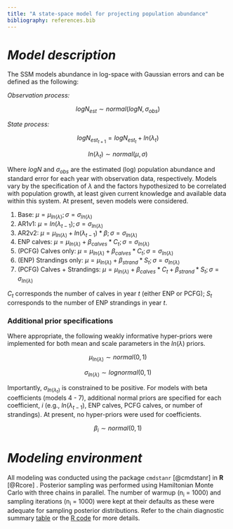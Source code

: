 ```yaml
---
title: "A state-space model for projecting population abundance"
bibliography: references.bib
---
```


# *Model description*

The SSM models abundance in log-space with Gaussian errors and can be defined as the following:

*Observation process:*

$$ logN_{est} \sim normal(logN, \sigma_{obs}) $$

*State process:*

$$ logN_{est_{t+1}} = logN_{est_{t}} + ln(\lambda_{t}) $$

$$ ln(\lambda_{t}) \sim normal(\mu, \sigma) $$

Where $logN$ and $\sigma_{obs}$ are the estimated (log) population abundance and standard error for each year with observation data, respectively. Models vary by the specification of $\lambda$ and the factors hypothesized to be correlated with population growth, at least given current knowledge and available data within this system. At present, seven models were considered.

1.  Base: $\mu = \mu_{ln(\lambda)}; \sigma = \sigma_{ln(\lambda)}$
2.  AR1v1: $\mu = ln(\lambda_{t-1}); \sigma = \sigma_{ln(\lambda)}$
3.  AR2v2: $\mu = \mu_{ln(\lambda)} + ln(\lambda_{t-1}) * \beta; \sigma = \sigma_{ln(\lambda)}$
4.  ENP calves: $\mu = \mu_{ln(\lambda)} + \beta_{calves} * C_{t}; \sigma = \sigma_{ln(\lambda)}$
5.  (PCFG) Calves only: $\mu = \mu_{ln(\lambda)} + \beta_{calves} * C_{t}; \sigma = \sigma_{ln(\lambda)}$
6.  (ENP) Strandings only: $\mu = \mu_{ln(\lambda)} + \beta_{strand} * S_{t}; \sigma = \sigma_{ln(\lambda)}$
7.  (PCFG) Calves + Strandings: $\mu = \mu_{ln(\lambda)} + \beta_{calves} * C_{t} + \beta_{strand} * S_{t}; \sigma = \sigma_{ln(\lambda)}$

<!--#  1. Base: $ln(\lambda_{t}) \sim normal(\mu_{ln(\lambda)}, \sigma_{ln(\lambda)})$  2. AR1v1: $ln(\lambda_{t}) \sim normal(ln(\lambda_{t-1}), \sigma_{ln(\lambda_{t})})$  3. AR2v2: $ln(\lambda_{t}) \sim normal(\mu_{ln(\lambda_{t})} + ln(\lambda_{t-1}) * \beta, \sigma_{ln(\lambda_{t})})$  4. ENP calves: $ln(\lambda_{t}) \sim normal(\mu_{ln(\lambda_{t})} + C_{t} * \beta_{calves}, \sigma_{ln(\lambda_{t})})$  5. (PCFG) Calves only: $ln(\lambda_{t}) \sim normal(\mu_{ln(\lambda_{t})} + C_{t} * \beta_{calves}, \sigma_{ln(\lambda_{t})})$  6. (ENP) Strandings only: $ln(\lambda_{t}) \sim normal(\mu_{ln\lambda} + S_{t} * \beta_{strand}, \sigma_{ln\lambda})$  7. (PCFG) Calves + Strandings: $ln(\lambda_{t}) \sim normal(\mu_{ln(\lambda_{t})} + C_{t} * \beta_{calves} + S_{t} * \beta_{strand}, \sigma_{ln(\lambda_{t})})$  -->

$C_{t}$ corresponds the number of calves in year *t* (either ENP or PCFG); $S_{t}$ corresponds to the number of ENP strandings in year *t*.

### Additional prior specifications

Where appropriate, the following weakly informative hyper-priors were implemented for both mean and scale parameters in the $ln(\lambda)$ priors.

$$ \mu_{ln(\lambda)} \sim normal(0, 1) $$

$$ \sigma_{ln(\lambda)} \sim lognormal(0, 1) $$

Importantly, $\sigma_{ln(\lambda_{t})}$ is constrained to be positive. For models with beta coefficients (models 4 - 7), additional normal priors are specified for each coefficient, *i* (e.g., $ln(\lambda_{t-1})$, ENP calves, PCFG calves, or number of strandings). At present, no hyper-priors were used for coefficients.

$$ \beta_i \sim normal(0, 1) $$

# 

# *Modeling environment*

All modeling was conducted using the package `cmdstanr` [@cmdstanr] in **R** [@Rcore] . Posterior sampling was performed using Hamiltonian Monte Carlo with three chains in parallel. The number of warmup (n~i~ = 1000) and sampling iterations (n~i~ = 1000) were kept at their defaults as these were adequate for sampling posterior distributions. Refer to the chain diagnostic summary [table](supp_diagnostics.html) or the [R code](https://github.com/pmahoney-noaa/noaa-pcfg-pop-ssm) for more details.
